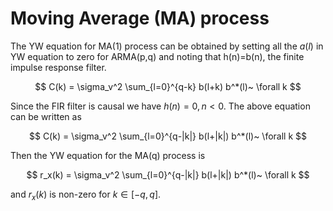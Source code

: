 # Moving Average (MA) process

The YW equation for MA(1) process can be obtained by setting all the $a(l)$ in YW equation to zero for ARMA(p,q) and noting that h(n)=b(n), the finite impulse response filter.

$$ 
 C(k)  =  \sigma_v^2 \sum_{l=0}^{q-k} b(l+k) b^*(l)~ \forall k
$$

Since the FIR filter is causal we have $h(n)=0, n<0$. The above equation can be written as

$$ 
 C(k)  =  \sigma_v^2 \sum_{l=0}^{q-|k|} b(l+|k|) b^*(l)~ \forall k
$$

Then the YW equation for the MA(q) process is

$$ 
 r_x(k)  =  \sigma_v^2 \sum_{l=0}^{q-|k|} b(l+|k|) b^*(l)~ \forall k
$$

and $r_x(k)$ is non-zero for $k \in [-q,q]$.
